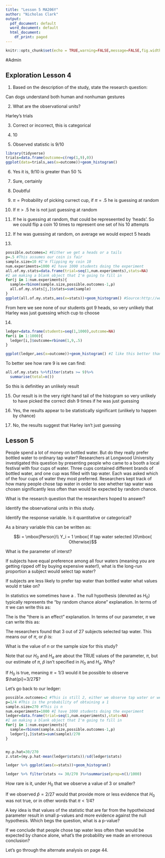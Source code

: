 ```yaml
---
title: "Lesson 5 MA206Y"
author: "Nicholas Clark"
output:
  pdf_document: default
  word_document: default
  html_document:
    df_print: paged
---
```


```r
knitr::opts_chunk$set(echo = TRUE,warning=FALSE,message=FALSE,fig.width=5,fig.height=3)
```
#Admin

## Exploration Lesson 4
1. Based on the description of the study, state the research question:

Can dogs understand both human and nonhuman gestures

2.  What are the observational units?

Harley's trials

3.  Correct or incorrect, this is categorical

4. 10

5. Observed statistic is 9/10

```r
library(tidyverse)
trials=data.frame(outcome=c(rep(1,9),0))
ggplot(data=trials,aes(x=outcome))+geom_histogram()
```

6. Yes it is, 9/10 is greater than 50 \%

7. Sure, certainly \textit{possible}

8. Doubtful

9. $\pi=\mbox{Probability of picking currect cup}$, if $\pi = .5$ he is guessing at random

10. If $\pi > .5$ he is not just guessing at random

11. If he is guessing at random, that could be represeented by 'heads'.  So we could flip a coin 10 times to represent one set of his 10 attempts

12.  If he was guessing at random, on average we would expect 5 heads

13.  

```r
possible.outcomes=2 #Either we get a heads or a tails
p=.5 #This assumes our coin is fair
sample.size=10 #I'm flipping my coin 10
num.experiments=1000 #I have 1000 students doing the experiment
all.of.my.stats=data.frame(trial=seq(1,num.experiments),stats=NA)
#I am making a blank object that I'm going to fill in
for(j in 1:num.experiments){
  sample=rbinom(sample.size,possible.outcomes-1,p)
  all.of.my.stats[j,]$stats=sum(sample)
}
ggplot(all.of.my.stats,aes(x=stats))+geom_histogram() #Source:http://www.sthda.com/english/wiki/ggplot2-dot-plot-quick-start-guide-r-software-and-data-visualization
```

From here we see none of our students got 9 heads, so very unlikely that Harley was just guessing which cup to choose

14.  

```r
ledger=data.frame(students=seq(1,1000),outcome=NA)
for(i in 1:1000){
  ledger[i,]$outcome=rbinom(1,9,.5)
}

ggplot(ledger,aes(x=outcome))+geom_histogram() #I like this better than dotplot
```

To better see how rare 9 is we can find:

```r
all.of.my.stats %>%filter(stats >= 9)%>%
  summarise(total=n())
```
So this is definitley an unlikely result

15.  Our result is in the very right hand tail of the histogram so very unlikely to have picked the correct dish 9 times if he was just guessing

16.  Yes, the results appear to be statistically significant (unlikely to happen by chance)

17.  No, the results suggest that Harley isn't just guessing

## Lesson 5

People spend a lot of money on bottled water.  But do they really prefer bottled water to ordinary tap water?  Researchers at Longwood University investigated this question by presenting people who came to a booth a local festival with four cups of water.  Three cups contained different brands of bottled water, and one cup was filled with tap water.  Each \textbf{subject} was asked which of the four cups of water they most preferred.  Researchers kept track of how many people chose tap water in order to see whether tap water was chosen significantly less often than would be expected by random chance.

What is the research question that the researchers hoped to answer?

\vspace{.4in}

Identify the observational units in this study.

\vspace{.4in}

Identify the response variable.  Is it quantitative or categorical?

\vspace{.4in}

As a binary variable this can be written as:

$$i = \mbox{Person}\\
Y_i = 1 \mbox{ If tap water selected }0\mbox{ Otherwise}$$

What is the parameter of interst?

\vspace{.4in}

If subjects have equal preference among all four waters (meaning you are getting ripped off by buying expensive water!), what is the long-run proportion a subject would select tap water?

\vspace{.4in}

If subjects are less likely to prefer tap water than bottled water what values would $\pi$ take on?

\vspace{.4in}

In statistics we sometimes have a \textbf{null hypothesis}.  The null hypothesis (denoted as $H_0$) typically represents the "by random chance alone" explanation.  In terms of $\pi$ we can write this as:

\vspace{.4in}

The \textbf{alternative hypothesis} is the "there is an effect" explanation.  In terms of our parameter, $\pi$ we can write this as:

\vspace{.4in}

The researchers found that 3 out of 27 subjects selected tap water.  This means our \textbf{estimate} of $\pi$, or $\hat{p}$ is:

\vspace{.4in}

What is the value of $n$ or the sample size for this study?

\vspace{.4in}

Note that our $H_0$ and $H_a$ are about the TRUE values of the parameter, $\pi$, but our estimate of $\pi$, $\hat{p}$ isn't specified in $H_0$ and $H_a$.  Why?

\vspace{.5in}

If $H_0$ is true, meaning $\pi=1/3$ would it be possible to observe $\hat{pi}=3/27$?

\vspace{.4in}

Let's go back to our ledger:

```r
possible.outcomes=2 #This is still 2, either we observe tap water or we don't
p=1/4 #This is the probability of obtaining a 1
sample.size=270 #This is n
num.experiments=1000 #I have 1000 students doing the experiment
ledger=data.frame(trial=seq(1,num.experiments),stats=NA)
#I am making a blank object that I'm going to fill in
for(j in 1:num.experiments){
  sample=rbinom(sample.size,possible.outcomes-1,p)
  ledger[j,]$stats=sum(sample)/270
}


my.p.hat=30/270
z.stat=(my.p.hat-mean(ledger$stats))/sd(ledger$stats)

ledger %>% ggplot(aes(x=stats))+geom_histogram()

ledger %>% filter(stats <= 30/270 )%>%summarise(prop=n()/1000)

```

How rare is it, under $H_0$ that we observe a value of 3 or smaller?

\vspace{.3in}

If we observed $\hat{p}=2/27$ would that provide more or less evidence that $H_0$ was not true, or in other words that $\pi < 1/4$?

\vspace{.3in}

A key idea is that values of the statistic that are far from the hypotheiszed parameter result in small p-values and more evidence against the null hypothesis.  Which begs the question, what is a p-value?

\vspace{.4in}

If we conclude that people chose tap water less often than would be expected by chance alone, what's the probability we made an erroneous conclusion?

\vspace{.4in}

Let's go through the alternate analysis on page 44.
